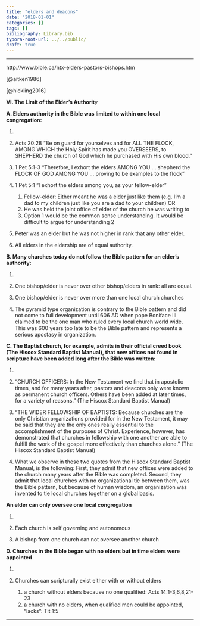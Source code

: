```yaml
---
title: "elders and deacons"
date: "2018-01-01"
categories: []
tags: []
bibliography: Library.bib
typora-root-url: ../../public/
draft: true
---
```




----



http://www.bible.ca/ntx-elders-pastors-bishops.htm



[@aitken1986]

[@hickling2016]



**VI. The Limit of the Elder's Authorit**y

**A. Elders authority in the Bible was limited to within one local congregation:** 

1. ​

2. Acts 20:28 "Be on guard for yourselves and for ALL THE FLOCK, AMONG WHICH the Holy Spirit has made you OVERSEERS, to SHEPHERD the church of God which he purchased with His own blood."

3. 1 Pet 5:1-3 "Therefore, I exhort the elders AMONG YOU ... shepherd the FLOCK OF GOD AMONG YOU ... proving to be examples to the flock"

4. 1 Pet 5:1 "I exhort the elders among you, as your fellow-elder"

   1. Fellow-elder: Either meant he was a elder just like them (e.g. I'm a dad to my children just like you are a dad to your children) OR
   2. He was held the joint office of elder of the church he was writing to
   3. Option 1 would be the common sense understanding. It would be difficult to argue for understanding 2

5. Peter was an elder but he was not higher in rank that any other elder.

6. All elders in the eldership are of equal authority.



**B. Many churches today do not follow the Bible pattern for an elder's authority:** 

1. ​

2. One bishop/elder is never over other bishop/elders in rank: all are equal. 

3. One bishop/elder is never over more than one local church churches

4. The pyramid type organization is contrary to the Bible pattern and did not come to full development until 606 AD when pope Boniface III claimed to be the one man who ruled every local church world wide. This was 600 years too late to be the Bible pattern and represents a serious apostasy in organization.



**C. The Baptist church, for example, admits in their official creed book (The Hiscox Standard Baptist Manual), that new offices not found in scripture have been added long after the Bible was written:**

1. ​

2. "CHURCH OFFICERS: In the New Testament we find that in apostolic times, and for many years after, pastors and deacons only were known as permanent church officers. Others have been added at later times, for a variety of reasons." (The Hiscox Standard Baptist Manual)

3. "THE WIDER FELLOWSHIP OF BAPTISTS: Because churches are the only Christian organizations provided for in the New Testament, it may be said that they are the only ones really essential to the accomplishment of the purposes of Christ. Experience, however, has demonstrated that churches in fellowship with one another are able to fulfill the work of the gospel more effectively than churches alone." (The Hiscox Standard Baptist Manual)

4. What we observe in these two quotes from the Hiscox Standard Baptist Manual, is the following: First, they admit that new offices were added to the church many years after the Bible was completed. Second, they admit that local churches with no organizational tie between them, was the Bible pattern, but because of human wisdom, an organization was invented to tie local churches together on a global basis. 



**An elder can only oversee one local congregation** 

1. ​

2. Each church is self governing and autonomous

3. A bishop from one church can not oversee another church



**D. Churches in the Bible began with no elders but in time elders were appointed**

1. ​

2. Churches can scripturally exist either with or without elders

   1. a church without elders because no one qualified: Acts 14:1-3,6,8,21-23
   2. a church with no elders, when qualified men could be appointed, "lacks": Tit 1:5



---

